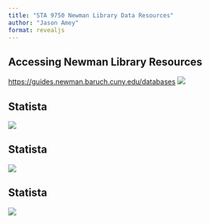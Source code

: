 ```yaml
---
title: "STA 9750 Newman Library Data Resources"
author: "Jason Amey"
format: revealjs
---
```

## Accessing Newman Library Resources
[https://guides.newman.baruch.cuny.edu/databases](https://guides.newman.baruch.cuny.edu/databases)
![](images/library-presentation/newman-library-databases.jpg)

## Statista
![](images/library-presentation/statista-1.jpg)



## Statista
![](images/library-presentation/statista-2.jpg)


## Statista
![](images/library-presentation/statista-3.jpg)


